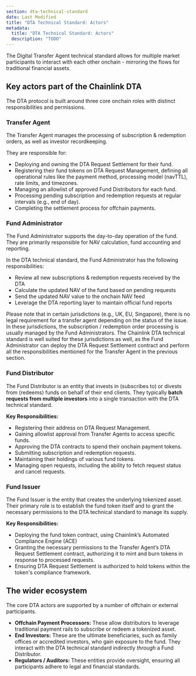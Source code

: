 ```yaml
---
section: dta-technical-standard
date: Last Modified
title: "DTA Technical Standard: Actors"
metadata:
  title: "DTA Technical Standard: Actors"
  description: "TODO"
---
```



<Dta section="dtaNotes" />

The Digital Transfer Agent technical standard allows for multiple market participants to interact with each other onchain \- mirroring the flows for traditional financial assets.

## Key actors part of the Chainlink DTA

The DTA protocol is built around three core onchain roles with distinct responsibilities and permissions.

### Transfer Agent

The Transfer Agent manages the processing of subscription & redemption orders, as well as investor recordkeeping.

They are responsible for:

- Deploying and owning the DTA Request Settlement for their fund.
- Registering their fund tokens on DTA Request Management, defining all operational rules like the payment method, processing model (navTTL), rate limits, and timezones.
- Managing an allowlist of approved Fund Distributors for each fund.
- Processing pending subscription and redemption requests at regular intervals (e.g., end of day).
- Completing the settlement process for offchain payments.

### Fund Administrator

The Fund Administrator supports the day-to-day operation of the fund. They are primarily responsible for NAV calculation, fund accounting and reporting.

In the DTA technical standard, the Fund Administrator has the following responsibilities:

- Review all new subscriptions & redemption requests received by the DTA
- Calculate the updated NAV of the fund based on pending requests
- Send the updated NAV value to the onchain NAV feed
- Leverage the DTA reporting layer to maintain official fund reports

Please note that in certain jurisdictions (e.g., UK, EU, Singapore), there is no legal requirement for a transfer agent depending on the status of the issue. In these jurisdictions, the subscription / redemption order processing is usually managed by the Fund Administrators. The Chainlink DTA technical standard is well suited for these jurisdictions as well, as the Fund Administrator can deploy the DTA Request Settlement contract and perform all the responsibilities mentioned for the Transfer Agent in the previous section.

### Fund Distributor

The Fund Distributor is an entity that invests in (subscribes to) or divests from (redeems) funds on behalf of their end clients. They typically **batch requests from multiple investors** into a single transaction with the DTA technical standard.

**Key Responsibilities:**

- Registering their address on DTA Request Management.
- Gaining allowlist approval from Transfer Agents to access specific funds.
- Approving the DTA contracts to spend their onchain payment tokens.
- Submitting subscription and redemption requests.
- Maintaining their holdings of various fund tokens.
- Managing open requests, including the ability to fetch request status and cancel requests.

### Fund Issuer

The Fund Issuer is the entity that creates the underlying tokenized asset. Their primary role is to establish the fund token itself and to grant the necessary permissions to the DTA technical standard to manage its supply.

**Key Responsibilities:**

- Deploying the fund token contract, using Chainlink’s Automated Compliance Engine (ACE)
- Granting the necessary permissions to the Transfer Agent’s DTA Request Settlement contract, authorizing it to mint and burn tokens in response to processed requests.
- Ensuring DTA Request Settlement is authorized to hold tokens within the token's compliance framework.

## The wider ecosystem

The core DTA actors are supported by a number of offchain or external participants.

- **Offchain Payment Processors:** These allow distributors to leverage traditional payment rails to subscribe or redeem a tokenized asset.
- **End Investors:** These are the ultimate beneficiaries, such as family offices or accredited investors, who gain exposure to the fund. They interact with the DTA technical standard indirectly _through_ a Fund Distributor.
- **Regulators / Auditors:** These entities provide oversight, ensuring all participants adhere to legal and financial standards.

